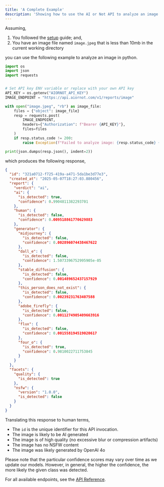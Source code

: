 ```yaml
---
title: 'A Complete Example'
description: 'Showing how to use the AI or Not API to analyze an image'
---
```


Assuming,

1. You followed the [setup](/setup) guide; and,
2. You have an image file named `image.jpeg` that is less than 10mb in the current working directory

you can use the following example to analyze an image in python.

```python
import os
import json
import requests


# Set API key ENV variable or replace with your own API key
API_KEY = os.getenv("AIORNOT_API_KEY")
IMAGE_ENDPOINT = "https://api.aiornot.com/v1/reports/image"

with open("image.jpeg", "rb") as image_file:
    files = {"object": image_file}
    resp = requests.post(
        IMAGE_ENDPOINT, 
        headers={"Authorization": f"Bearer {API_KEY}"},
        files=files
    )
    if resp.status_code != 200:
        raise Exception(f"Failed to analyze image: {resp.status_code} {resp.text}")

print(json.dumps(resp.json(), indent=2))
```

which produces the following response,

```json
{
  "id": "321a0712-f725-419a-a471-5da1be3d77e3",
  "created_at": "2025-05-07T18:27:03.880456",
  "report": {
    "verdict": "ai",
    "ai": {
      "is_detected": true,
      "confidence": 0.9904811382293701
    },
    "human": {
      "is_detected": false,
      "confidence": 0.009518861770629883
    },
    "generator": {
      "midjourney": {
        "is_detected": false,
        "confidence": 0.002896074438467622
      },
      "dall_e": {
        "is_detected": false,
        "confidence": 1.5073396752995905e-05
      },
      "stable_diffusion": {
        "is_detected": false,
        "confidence": 0.001489652437157929
      },
      "this_person_does_not_exist": {
        "is_detected": false,
        "confidence": 0.00239231763407588
      },
      "adobe_firefly": {
        "is_detected": false,
        "confidence": 0.0011274905409663916
      },
      "flux": {
        "is_detected": false,
        "confidence": 0.001558194519020617
      },
      "four_o": {
        "is_detected": true,
        "confidence": 0.9810022711753845
      }
    }
  },
  "facets": {
    "quality": {
      "is_detected": true
    },
    "nsfw": {
      "version": "1.0.0",
      "is_detected": false
    }
  }
}
```

Translating this response to human terms,

- The `id` is the unique identifier for this API invocation.
- The image is likely to be AI generated
- The image is of high quality (no excessive blur or compression artifacts)
- The image has no NSFW content
- The image was likely generated by OpenAI 4o

Please note that the particular confidence scores may vary over time
as we update our models. However, in general, the higher the confidence,
the more likely the given class was detected.

For all available endpoints, see the [API Reference](/api-reference/reports-by-modality/).








